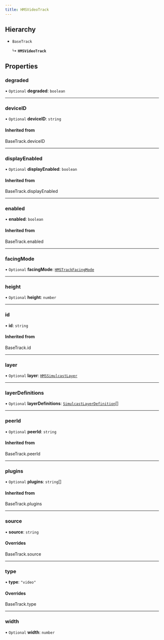 ```yaml
---
title: HMSVideoTrack
---
```


## Hierarchy

- `BaseTrack`

  ↳ **`HMSVideoTrack`**

## Properties

### degraded

• `Optional` **degraded**: `boolean`

---

### deviceID

• `Optional` **deviceID**: `string`

#### Inherited from

BaseTrack.deviceID

---

### displayEnabled

• `Optional` **displayEnabled**: `boolean`

#### Inherited from

BaseTrack.displayEnabled

---

### enabled

• **enabled**: `boolean`

#### Inherited from

BaseTrack.enabled

---

### facingMode

• `Optional` **facingMode**: [`HMSTrackFacingMode`](/api-reference/javascript/v2/home/content#hmstrackfacingmode)

---

### height

• `Optional` **height**: `number`

---

### id

• **id**: `string`

#### Inherited from

BaseTrack.id

---

### layer

• `Optional` **layer**: [`HMSSimulcastLayer`](/api-reference/javascript/v2/enums/HMSSimulcastLayer)

---

### layerDefinitions

• `Optional` **layerDefinitions**: [`SimulcastLayerDefinition`](/api-reference/javascript/v2/interfaces/SimulcastLayerDefinition)[]

---

### peerId

• `Optional` **peerId**: `string`

#### Inherited from

BaseTrack.peerId

---

### plugins

• `Optional` **plugins**: `string`[]

#### Inherited from

BaseTrack.plugins

---

### source

• **source**: `string`

#### Overrides

BaseTrack.source

---

### type

• **type**: `"video"`

#### Overrides

BaseTrack.type

---

### width

• `Optional` **width**: `number`
